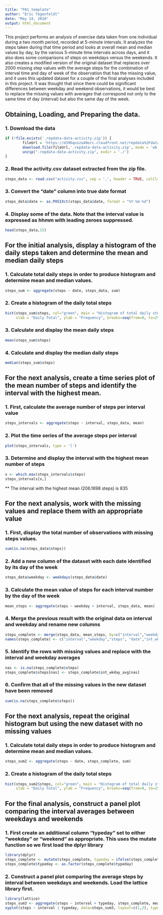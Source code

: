 ```yaml
---
title: "PA1_template"
author: "Eric Tegenfeldt"
date: "May 14, 2016"
output: html_document
---
```


This project performs an analysis of exercise data taken from one individual during a two month period,
recorded at 5-minute intervals.  It analyzes the steps taken during that time period and looks at overall mean and median values by day, by the various 5-minute time intervals across days, and it also does some comparisons
of steps on weekdays versus the weekends.  It also creates a modified version of the original dataset that replaces over 2000 missing step values with the average steps for the combination of interval time and day of week of the observation that has the missing value, and it uses this updated dataset for a couple of the final analyses included in this project. It was thought that since there could be significant differences between weekday and weekend observations, it would be best to replace the missing values with averages that correspond not only to the same time of day (interval) but also the same day of the week.

## Obtaining, Loading, and Preparing the data.   

###  1. Download the data 
```r
if (!file.exists('.repdata-data-activity.zip')) {
        fileUrl = 'https://d396qusza40orc.cloudfront.net/repdata%2Fdata%2Factivity.zip'
        download.file(fileUrl,'.repdata-data-activity.zip', mode = 'wb')
        unzip(".repdata-data-activity.zip", exdir = './')
}
```

###  2. Read the activity.csv dataset extracted from the zip file.

```r
steps_data <- read.csv("activity.csv", sep = ',', header = TRUE, colClasses = c("numeric","character","integer"))
```

###  3. Convert the "date" column into true date format

```r
steps_data$date <- as.POSIXct(steps_data$date, format = "%Y-%m-%d")
```

###  4. Display some of the data.  Note that the interval value is expressed as hhmm with leading zeroes suppressed.

```r
head(steps_data,15)
```

## For the initial analysis, display a histogram of the daily steps taken and determine the mean and median daily steps

###  1. Calculate total daily steps in order to produce histogram and determine mean and median values.

```r
steps_sum <- aggregate(steps ~ date, steps_data, sum)
```

###  2. Create a histogram of the daily total steps

```r
hist(steps_sum$steps, col="green", main = "Histogram of total daily steps", 
     xlab = "Daily Total", ylab = "Frequency", breaks=seq(from=0, to=25000, by=1000))
```

###  3. Calculate and display the mean daily steps

```r
mean(steps_sum$steps)
```

###  4. Calculate and display the median daily steps

```r
median(steps_sum$steps)
```

## For the next analysis, create a time series plot of the mean number of steps and identify the interval with the highest mean.

###  1.  First, calculate the average number of steps per interval value

```r
steps_intervals <- aggregate(steps ~ interval, steps_data, mean)
```

###  2.  Plot the time series of the average steps per interval

```r
plot(steps_intervals, type = 'l')
```

### 3.  Determine and display the interval with the highest mean number of steps

```r
x <- which.max(steps_intervals$steps)
steps_intervals[x,]
```

** The interval with the highest mean (206.1698 steps) is 835


## For the next analysis, work with the missing values and replace them with an appropriate value

###  1.  First, display the total number of observations with missing steps values.

```r
sum(is.na(steps_data$steps))
```

###  2.  Add a new column of the dataset with each date identified by its day of the week

```r
steps_data$weekday <- weekdays(steps_data$date) 
```

###  3.  Calculate the mean value of steps for each interval number by the day of the week

```r
mean_steps <- aggregate(steps ~ weekday + interval, steps_data, mean) 
```

###  4.  Merge the previous result with the original data on interval and weekday and rename new columns

```r
steps_complete <- merge(steps_data, mean_steps, by=c("interval","weekday"))
names(steps_complete) <- c("interval","weekday","steps", "date","int_wkday_avg")
```

###  5.  Identify the rows with missing values and replace with the interval and weekday averages

```r
nas <- is.na(steps_complete$steps)
steps_complete$steps[nas] <- steps_complete$int_wkday_avg[nas]
```

###  6.  Confirm that all of the missing values in the new dataset have been removed

```r
sum(is.na(steps_complete$steps))
```

## For the next analysis, repeat the original histogram but using the new dataset with no missing values

###  1. Calculate total daily steps in order to produce histogram and determine mean and median values.

```r
steps_sum2 <- aggregate(steps ~ date, steps_complete, sum)
```

###  2. Create a histogram of the daily total steps

```r
hist(steps_sum2$steps, col="green", main = "Histogram of total daily steps", 
     xlab = "Daily Total", ylab = "Frequency", breaks=seq(from=0, to=25000, by=1000))
```


## For the final analysis, construct a panel plot comparing the interval averages between weekdays and weekends

###  1. First create an additional column "typeday" set to either "weekday" or "weekend" as appropriate.  This uses the mutate function so we first load the dplyr library

```r
library(dplyr)
steps_complete <- mutate(steps_complete, typeday = ifelse(steps_complete$weekday=="Saturday" | steps_complete$weekday=="Sunday", "weekend", "weekday"))
steps_complete$typeday <- as.factor(steps_complete$typeday)
```

###  2. Construct a panel plot comparing the average steps by interval between weekdays and weekends.  Load the lattice library first.

```r
library(lattice)
steps_sum3 <- aggregate(steps ~ interval + typeday, steps_complete, mean)
xyplot(steps ~ interval | typeday, data=steps_sum3, layout=c(1,2), type="l")
```

